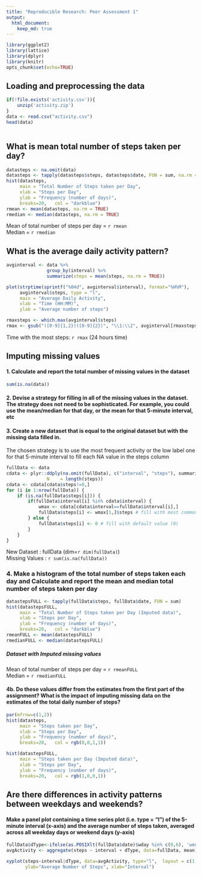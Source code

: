 ```yaml
---
title: "Reproducible Research: Peer Assessment 1"
output: 
  html_document:
    keep_md: true
---
```



```r
library(ggplot2)
library(lattice)
library(dplyr)
library(knitr)
opts_chunk$set(echo=TRUE)
```

## Loading and preprocessing the data
```r
if(!file.exists('activity.csv')){
    unzip('activity.zip')
}
data <- read.csv("activity.csv")
head(data)
                        
```

## What is mean total number of steps taken per day?
```r
datasteps <- na.omit(data)
datasteps <- tapply(datasteps$steps, datasteps$date, FUN = sum, na.rm = TRUE)
hist(datasteps,
     main = "Total Number of Steps taken per Day", 
     xlab = "Steps per Day", 
     ylab = "Frequency (number of days)", 
     breaks=20,   col = "darkblue")
rmean <- mean(datasteps, na.rm = TRUE)
rmedian <- median(datasteps, na.rm = TRUE)
```

Mean of total number of steps per day = `r rmean`  
Median = `r rmedian`

## What is the average daily activity pattern?

```r
avginterval <- data %>%
               group_by(interval) %>%
               summarize(steps = mean(steps, na.rm = TRUE))

plot(strptime(sprintf("%04d", avginterval$interval), format="%H%M"),
     avginterval$steps, type = "l", 
     main = "Average Daily Activity", 
     xlab = "Time (HH:MM)", 
     ylab = "Average number of steps")

rmaxsteps <- which.max(avginterval$steps)
rmax <- gsub("([0-9]{1,2})([0-9]{2})", "\\1:\\2", avginterval[rmaxsteps,'interval'])

```

Time with the most steps: `r rmax`  (24 hours time)

## Imputing missing values

#### 1. Calculate and report the total number of missing values in the dataset
```r
sum(is.na(data))
```
#### 2. Devise a strategy for filling in all of the missing values in the dataset. The strategy does not need to be sophisticated. For example, you could use the mean/median for that day, or the mean for that 5-minute interval, etc  

#### 3. Create a new dataset that is equal to the original dataset but with the missing data filled in.
The chosen strategy is to use the most frequent activity or the low label one for that 5-minute interval to fill each NA value in the steps column

```r
fullData <- data
cdata <- plyr::ddply(na.omit(fullData), c("interval", "steps"), summarise,
               N    = length(steps))
cdata <- cdata[cdata$steps!=0,]
for (i in 1:nrow(fullData)) {
    if (is.na(fullData$steps[i])) {
        if(fullData$interval[i] %in% cdata$interval) {
            wmax <- cdata[cdata$interval==fullData$interval[i],]
            fullData$steps[i] <- wmax[1,]$steps # fill with most common activitity for this interval
        } else {
            fullData$steps[i] <- 0 # fill with default value (0)
        }
    }
}


```

New Dataset : fullData (dim=`r dim(fullData)`)  
Missing Values : `r sum(is.na(fullData))`  

### 4. Make a histogram of the total number of steps taken each day and Calculate and report the mean and median total number of steps taken per day

```r
datastepsFULL <- tapply(fullData$steps, fullData$date, FUN = sum)
hist(datastepsFULL,
     main = "Total Number of Steps taken per Day (Imputed data)", 
     xlab = "Steps per Day", 
     ylab = "Frequency (number of days)", 
     breaks=20,   col = "darkblue")
rmeanFULL <- mean(datastepsFULL)
rmedianFULL <- median(datastepsFULL)
```

##### Dataset with Imputed missing values
Mean of total number of steps per day = `r rmeanFULL`  
Median = `r rmedianFULL`

#### 4b. Do these values differ from the estimates from the first part of the assignment? What is the impact of imputing missing data on the estimates of the total daily number of steps?

```r
par(mfrow=c(1,2))
hist(datasteps,
     main = "Steps taken per Day", 
     xlab = "Steps per Day", 
     ylab = "Frequency (number of days)", 
     breaks=20,   col = rgb(0,0,1,1))

hist(datastepsFULL,
     main = "Steps taken per Day (Imputed data)", 
     xlab = "Steps per Day", 
     ylab = "Frequency (number of days)", 
     breaks=20,   col = rgb(1,0,0,1))

```

 
## Are there differences in activity patterns between weekdays and weekends?

#### Make a panel plot containing a time series plot (i.e. type = "l") of the 5-minute interval (x-axis) and the average number of steps taken, averaged across all weekday days or weekend days (y-axis)

```r
fullData$dType<-ifelse(as.POSIXlt(fullData$date)$wday %in% c(0,6), 'weekend', 'weekday')
avgActivity <- aggregate(steps ~ interval + dType, data=fullData, mean)

xyplot(steps~interval|dType, data=avgActivity, type="l",  layout = c(1,2),
       ylab="Average Number of Steps", xlab="Interval")
```

